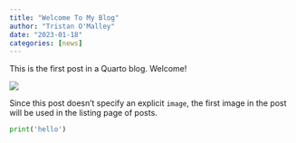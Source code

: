 ```yaml
---
title: "Welcome To My Blog"
author: "Tristan O'Malley"
date: "2023-01-18"
categories: [news]
---
```


This is the first post in a Quarto blog. Welcome!

![](thumbnail.jpg)

Since this post doesn't specify an explicit `image`, the first image in the post will be used in the listing page of posts.

```python
print('hello')
```
